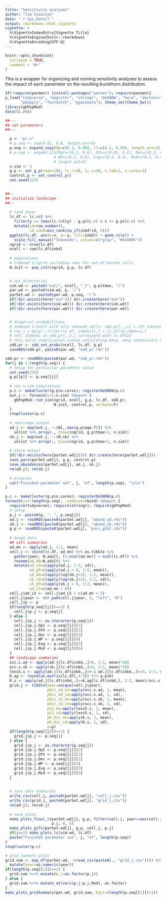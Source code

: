 ```yaml
---
title: "Sensitivity analyses"
author: "Tim Szewczyk"
date: "`r Sys.Date()`"
output: rmarkdown::html_vignette
vignette: >
  %\VignetteIndexEntry{Vignette Title}
  %\VignetteEngine{knitr::rmarkdown}
  %\VignetteEncoding{UTF-8}
---
```


```r
knitr::opts_chunk$set(
  collapse = TRUE,
  comment = "#>"
)
```


This is a wrapper for organizing and running sensitivity analyses to assess the impact of each parameter on the resulting buckthorn distribution.

```r
if(!require(pacman)) {install.packages("pacman"); require(pacman)}
p_load("tidyverse", "magrittr", "stringr", "doSNOW", "here", "devtools",
       "pbapply", "fastmatch", "gganimate"); theme_set(theme_bw())
library(gbPopMod)
data(lc.rct)
```


```r
##---
## set parameters
##---

  p <- "pr.s"
  # p.seq <- seq(0.01, 0.8, length.out=5)
  p.seq <- expand_cnpy(Op=c(0.1, 0.99), Cl=c(0.1, 0.99), length_out=2)
  # p.seq <- expand_LCs(OpI=c(0.3, 0.6), Oth=c(0.01, 0.2), Dec=c(0.2, 0.4),
                      # WP=c(0.2, 0.6), Evg=c(0.2, 0.4), Mxd=c(0.2, 0.4),
                      # length_out=3)
  n.sim <- 3
  g.p <- set_g_p(tmax=100, lc.r=30, lc.c=30, n.ldd=1, n.cores=3)
  control.p <- set_control_p()
  set.seed(225)
  

##--
## initialize landscape
##--
  
  # land cover
  lc.df <- lc.rct %>% 
    filter(y >= (max(lc.rct$y) - g.p$lc.r) & x <= g.p$lc.c) %>%
    mutate(id=row_number(), 
           id.inbd=min_rank(na_if(inbd*id, 0)))
  ggplot(lc.df, aes(x=x, y=-y, fill=inbd)) + geom_tile() +
    scale_fill_manual("Inbounds", values=c("gray", "#543005"))
  ngrid <- nrow(lc.df)
  ncell <- sum(lc.df$inbd)
  
  # populations
  # indexed 1:ngrid including rows for out-of-bounds cells
  N.init <- pop_init(ngrid, g.p, lc.df)

  
  # set directories
  sim.wd <- paste0("out/", ncell, "_t", g.p$tmax, "/")
  par.wd <- paste0(sim.wd, p, "/")
  parSet.wd <- paste0(par.wd, p.seq, "/")
  if(!dir.exists(here("out"))) dir.create(here("out"))
  if(!dir.exists(here(sim.wd))) dir.create(here(sim.wd))
  if(!dir.exists(here(par.wd))) dir.create(here(par.wd))


  # dispersal probabilities
  # indexed 1:ncell with only inbound cells: sdd.pr[,,,i] = ith inbound cell
  # row i = dplyr::filter(lc.df, inbds)[i,] = lc.df[id.inbd==i,]
  # cell indexes in sdd.pr[,,2,] correspond with lc.df$id
  # this extra complication avoids calculating many, many unnecessary cells
  sdd.pr <- sdd_set_probs(ncell, lc.df, g.p)
  saveRDS(sdd.pr, paste0(par.wd, "sdd_pr.rds"))
```


```r
sdd.pr <- readRDS(paste0(par.wd, "sdd_pr.rds"))
for(j in 1:length(p.seq)) {
  # setup for particular parameter value
  set.seed(225)
  g.p[[p]] <- p.seq[[j]]
  
  # run n.sim simulations
  p.c <- makeCluster(g.p$n.cores); registerDoSNOW(p.c)
  out.j <- foreach(i=1:n.sim) %dopar% {
    gbPopMod::run_sim(ngrid, ncell, g.p, lc.df, sdd.pr, 
                      N.init, control.p, verbose=F)
  }
  stopCluster(p.c)
  
  # rearrange output
  ad.j <- map(out.j, ~.$N[,,max(g.p$age.f)]) %>% 
    unlist %>% array(., dim=c(ngrid, g.p$tmax+1, n.sim))
  sb.j <- map(out.j, ~.$N.sb) %>% 
    unlist %>% array(., dim=c(ngrid, g.p$tmax+1, n.sim))
  
  # store output
  if(!dir.exists(here(parSet.wd[j]))) dir.create(here(parSet.wd[j]))
  save_pars(parSet.wd[j], g.p, control.p)
  save_abundances(parSet.wd[j], ad.j, sb.j)
  rm(ad.j); rm(sb.j)
  
  # progress
  cat("Finished parameter set", j, "of", length(p.seq), "\n\n")
}

```


```r
p.c <- makeCluster(g.p$n.cores); registerDoSNOW(p.c)
foreach(j=1:length(p.seq), .combine=rbind) %dopar% {
  require(tidyverse); require(stringr); require(gbPopMod)
  # setup
  p.j <- paste0(p, ": ", p.seq[j])
  ad.j <- readRDS(paste0(parSet.wd[j], "abund_ad.rds"))
  sb.j <- readRDS(paste0(parSet.wd[j], "abund_sb.rds"))
  g.p <- readRDS(paste0(parSet.wd[j], "pars_glbl.rds"))
  
  # munge data
  ## cell summaries
  ad.mn <- apply(ad.j, 1:2, mean)
  cell.j <- cbind(lc.df, ad.mn) %>% as.tibble %>%
    gather(year, N.adult, (1:ncol(ad.mn)) + ncol(lc.df)) %>%
    rename(ad_Ab=N.adult) %>%
    mutate(ad_sd=c(apply(ad.j, 1:2, sd)),
           ad_pP=c(apply(ad.j > 0, 1:2, mean)),
           sb_Ab=c(apply(log(sb.j+1), 1:2, mean)),
           sb_sd=c(apply(log(sb.j+1), 1:2, sd)),
           sb_pP=c(apply(sb.j > 0, 1:2, mean)),
           ad_L5=c(ad.mn > 0))
  cell.j$ad_L5 <- cell.j$ad_L5 + c(ad.mn > 5)
  cell.j$year <- str_pad(cell.j$year, 3, "left", "0")
  cell.j$p <- p
  if(length(p.seq[[j]])==1) {
    cell.j$p.j <- p.seq[j]
  } else {
    cell.j$p.j <- as.character(p.seq[j])
    cell.j$p.j.OpI <- p.seq[[j]][1]
    cell.j$p.j.Oth <- p.seq[[j]][2]
    cell.j$p.j.Dec <- p.seq[[j]][3]
    cell.j$p.j.WP <- p.seq[[j]][4]
    cell.j$p.j.Evg <- p.seq[[j]][5]
    cell.j$p.j.Mxd <- p.seq[[j]][6]
  }
  ## landscape summaries
  occ.s.ad <- apply(ad.j[lc.df$inbd,,]>0, 2:3, mean)*100
  occ.s.sb <- apply(sb.j[lc.df$inbd,,]>0, 2:3, mean)*100
  less5.s <- apply(ad.j[lc.df$inbd,,]>0 & ad.j[lc.df$inbd,,]<=5, 2:3, mean)*100
  K.ag <- round(as.matrix(lc.df[,4:9]) %*% g.p$K)
  K.s <- apply(ad.j[lc.df$inbd,,]==K.ag[lc.df$inbd,], 2:3, mean)/occ.s.ad*10000
  grid.j <- tibble(year=unique(cell.j$year),
                   pOcc_ad_mn=apply(occ.s.ad, 1, mean),
                   pOcc_ad_sd=apply(occ.s.ad, 1, sd),
                   pOcc_sb_mn=apply(occ.s.sb, 1, mean),
                   pOcc_sb_sd=apply(occ.s.sb, 1, sd),
                   pL5_mn=apply(less5.s, 1, mean),
                   pL5_sd=apply(less5.s, 1, sd),
                   pK_Occ_mn=apply(K.s, 1, mean),
                   pK_Occ_sd=apply(K.s, 1, sd),
                   p=p)
  if(length(p.seq[[j]])==1) {
    grid.j$p.j <- p.seq[j]
  } else {
    grid.j$p.j <- as.character(p.seq[j])
    grid.j$p.j.OpI <- p.seq[[j]][1]
    grid.j$p.j.Oth <- p.seq[[j]][2]
    grid.j$p.j.Dec <- p.seq[[j]][3]
    grid.j$p.j.WP <- p.seq[[j]][4]
    grid.j$p.j.Evg <- p.seq[[j]][5]
    grid.j$p.j.Mxd <- p.seq[[j]][6]
  }
                   
  
  # save data summaries
  write_csv(cell.j, paste0(parSet.wd[j], "cell_j.csv"))
  write_csv(grid.j, paste0(parSet.wd[j], "grid_j.csv"))
  rm(ad.j); rm(sb.j)
  
  # save plots
  make_plots_final_t(parSet.wd[j], g.p, filter(cell.j, year==max(cell.j$year)),
                     p.j, 8, 6)
  make_plots_gifs(parSet.wd[j], g.p, cell.j, p.j)
  if(j==1) make_plots_lc(sim.wd, lc.df)
  paste("Finished parameter set", j, "of", length(p.seq))
}
stopCluster(p.c)

# grid summary plots
grid.sum <- map_df(parSet.wd, ~(read_csv(paste0(., "grid_j.csv")))) %>%
  mutate(year=as.numeric(year)) 
if(length(p.seq[[1]])==1) {
  grid.sum %<>% mutate(p.j=as.factor(p.j)) 
} else {
  grid.sum %<>% mutate_at(vars(p.j:p.j.Mxd), as.factor)
}
make_plots_gridSummary(par.wd, grid.sum, byLC=(length(p.seq[[1]])>1))
```





